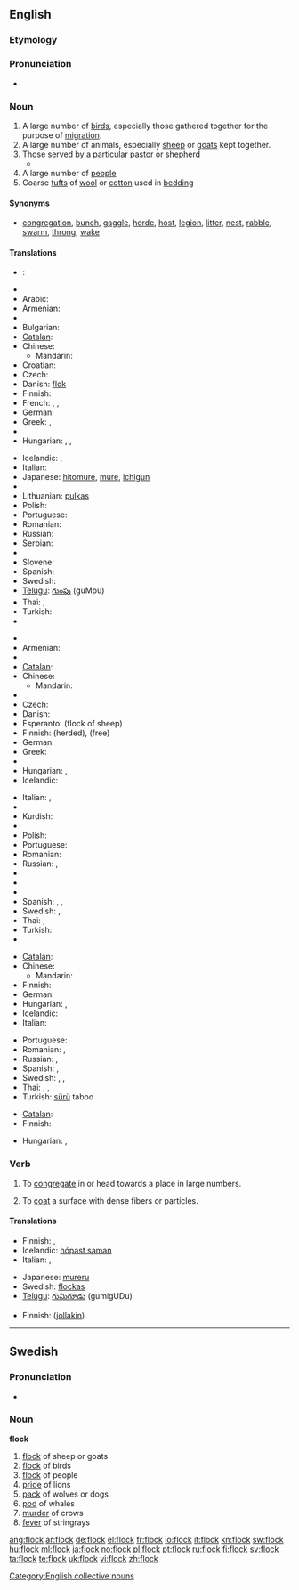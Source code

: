==English==

===Etymology===
{{etyl|ang|en}} {{term|flocc|lang=ang}}

===Pronunciation===
* {{audio|en-us-flock.ogg|Audio (US)}}
*: {{rhymes|ɒk}}

===Noun===
{{en-noun}}

# A large number of [[bird]]s, especially those gathered together for the purpose of [[migration]].
# A large number of animals, especially [[sheep]] or [[goats]] kept together.
# Those served by a particular [[pastor]] or [[shepherd]]
#* {{quote-book
|year=1995
|author=Green Key Books
|title=God's Word to the Nations (John 10:16)
|url=http://gwt.scripturetext.com/john/10.htm
|passage=I also have other sheep that are not from this pen. I must lead them. They, too, will respond to my voice. So they will be one flock with one shepherd.
}}
# A large number of [[people]]
# Coarse [[tuft]]s of [[wool]] or [[cotton]] used in [[bedding]]

====Synonyms====
* [[congregation]], [[bunch]], [[gaggle]], [[horde]], [[host]], [[legion]], [[litter]], [[nest]], [[rabble]], [[swarm]], [[throng]], [[wake]]

====Translations====
{{trans-top|group of birds}}
* {{ttbc|Serbo-Croatian}}: {{tø|sh|jato|xs=Serbo-Croatian}}
* {{trreq|Albanian}}
* Arabic: {{t|ar|أبابيل|m|tr=’abābīl}}
* Armenian: {{t|hy|երամ|tr=eram}}
* {{trreq|Basque}}
* Bulgarian: {{t+|bg|ято|n}}
* [[Catalan]]: {{t|ca|bandada|f}}
* Chinese:
** Mandarin: {{t-|cmn|群|tr=qún|sc=Hani}}
* Croatian: {{t-|hr|jato|n}}
* Czech: {{t-|cs|hejno|n}}
* Danish: [[flok]] {{c}}
* Finnish: {{t+|fi|parvi}}
* French: {{t+|fr|vol|m}}, {{t+|fr|bande|f}}, {{t+|fr|groupe|m}}
* German: {{t+|de|Schwarm|m}}
* Greek: {{t+|el|σμήνος|m|tr=smínos}}, {{t+|el|κοπάδι|n|tr=kopádi}}
* {{trreq|Hebrew}}
* Hungarian: {{t+|hu|sereg}}, {{t+|hu|raj}}, {{t+|hu|csapat}}
{{trans-mid}}
* Icelandic: {{t+|is|flokkur|m}}, {{t+|is|hópur|m}}
* Italian: {{t+|it|stormo|m}}
* Japanese: [[hitomure]], [[mure]], [[ichigun]]
* {{trreq|Kurdish}}
* Lithuanian: [[pulkas]] {{f}}
* Polish: {{t+|pl|stado|n}}
* Portuguese: {{t+|pt|bando|m}}
* Romanian: {{t-|ro|stol|n}}
* Russian: {{t+|ru|стая|f|tr=stája}}
* Serbian: {{t-|sr|јато|n|sc=Cyrl}}
* {{trreq|Slovak}}
* Slovene: {{t-|sl|jata|f}}
* Spanish: {{t|es|bandada|f}}
* Swedish: {{t+|sv|flock|c}}
* [[Telugu]]: [[గుంపు]] (guMpu)
* Thai: {{t-|th|ฝูง|tr=fŏong}}, {{t-|th|หมู่|tr=mòo}}
* Turkish: {{t+|tr|sürü}}
* {{trreq|Vietnamese}}
{{trans-bottom}}

{{trans-top|group of sheep or goats}}
* {{trreq|Albanian}}
* Armenian: {{t-|hy|հոտ|tr=hot}}
* {{trreq|Basque}}
* [[Catalan]]: {{t-|ca|ramat|m}}
* Chinese:
** Mandarin: {{t-|cmn|群|tr=qún|sc=Hani}}
* {{trreq|Croatian}}
* Czech: {{t-|cs|stádo|n}}
* Danish: {{t|da|flok|c}}
* Esperanto: {{t-|eo|ŝafaro|xs=Esperanto}} (flock of sheep)
* Finnish: {{t-|fi|katras}} (herded), {{t+|fi|lauma}} (free)
* German: {{t+|de|Herde|f}}
* Greek: {{t+|el|κοπάδι|n|tr=kopádi}}
* {{trreq|Hebrew}}
* Hungarian: {{t+|hu|nyáj}}, {{t-|hu|falka}}
* Icelandic: {{t-|is|hjörð|f}}
{{trans-mid}}
* Italian: {{t+|it|branco|m}}, {{t+|it|gregge|m}}
* {{trreq|Japanese}}
* Kurdish: {{t+|ku|ڕان|sc=ku-Arab}}
* {{trreq|Lithuanian}}
* Polish: {{t+|pl|stado|n}}
* Portuguese: {{t|pt|rebanho|m}}
* Romanian: {{t-|ro|turma|f}}
* Russian: {{t+|ru|стадо|n|tr=stádo}}, {{t+|ru|отара|f|tr=otára}}
* {{trreq|Serbian}}
* {{trreq|Slovak}}
* {{trreq|Slovene}}
* Spanish: {{t+|es|hato|m}}, {{t+|es|manada|f}}, {{t-|es|rebaño|m}}
* Swedish: {{t+|sv|flock|c}},  {{t+|sv|hjord|c}}
* Thai: {{t-|th|ฝูง|tr=fŏong}}, {{t-|th|หมู่|tr=mòo}}
* Turkish: {{t+|tr|sürü}}
* {{trreq|Vietnamese}}
{{trans-bottom}}

{{trans-top|group of people}}
* [[Catalan]]: {{t-|ca|ramat|m}}
* Chinese:
** Mandarin: {{t-|cmn|群|tr=qún|sc=Hani}}
* Finnish: {{t+|fi|lauma}}
* German: {{t+|de|Herde|f}}
* Hungarian: {{t+|hu|sereg}}, {{t+|hu|tömeg}}
* Icelandic: {{t+|is|hópur|m}}
* Italian: {{t+|it|folla|f}}
{{trans-mid}}
* Portuguese: {{t|pt|rebanho|m}}
* Romanian: {{t|ro|ceată}}, {{t|ro|mulţime|f}}
* Russian: {{t+|ru|паства|f|tr=pástva}}, {{t+|ru|группа|f|tr=grúppa}}
* Spanish: {{t-|es|congregación|f}}, {{t+|es|muchedumbre|m}}
* Swedish: {{t+|sv|flock|c}}, {{t-|sv|hop}}, {{t+|sv|folkmassa}}
* Thai: {{t-|th|หมู่|tr=mòo}}, {{t-|th|ฝูง|tr=fŏong}}, {{t|th|เฮ|tr=hay}}
* Turkish: [[sürü]] taboo
{{trans-bottom}}

{{trans-top|tufts of wool or cotton}}
* [[Catalan]]: {{t+|ca|floc|m}}
* Finnish: {{t+|fi|vanu}}
{{trans-mid}}
* Hungarian: {{t-|hu|pihe}}, {{t|hu|pamat}}
{{trans-bottom}}

===Verb===
{{en-verb}}

# {{transitive}} To [[congregate]] in or head towards a place in large numbers.
# {{transitive}} To [[coat]] a surface with dense fibers or particles.

====Translations====
{{trans-top|to congregate}}
* Finnish: {{t+|fi|kokoontua}}, {{t-|fi|kerääntyä}}
* Icelandic: [[hópast saman]]
* Italian: {{t-|it|affollarsi}},  {{t-|it|accalcarsi}}
{{trans-mid}}
* Japanese: [[mureru]]
* Swedish: [[flockas]]
* [[Telugu]]: [[గుమిగూడు]] (gumigUDu)
{{trans-bottom}}

{{trans-top|to coat}}
* Finnish: {{t-|fi|päällystää}} ([[jollakin]])
{{trans-mid}}
{{trans-bottom}}

[[Category:English collective nouns]]

----

==Swedish==

===Pronunciation===
* {{audio|Sv-en flock.ogg|audio}}

===Noun===
'''flock''' {{c}}
{{sv-noun-reg-ar}}

# [[flock]] of sheep or goats
# [[flock]] of birds
# [[flock]] of people
# [[pride]] of lions
# [[pack]] of wolves or dogs
# [[pod]] of whales
# [[murder]] of crows
# [[fever]] of stringrays

[[ang:flock]]
[[ar:flock]]
[[de:flock]]
[[el:flock]]
[[fr:flock]]
[[io:flock]]
[[it:flock]]
[[kn:flock]]
[[sw:flock]]
[[hu:flock]]
[[ml:flock]]
[[ja:flock]]
[[no:flock]]
[[pl:flock]]
[[pt:flock]]
[[ru:flock]]
[[fi:flock]]
[[sv:flock]]
[[ta:flock]]
[[te:flock]]
[[uk:flock]]
[[vi:flock]]
[[zh:flock]]
